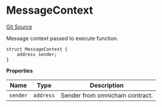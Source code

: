 # MessageContext
[Git Source](https://github.com/zeta-chain/protocol-contracts/blob/main/docs/src/contracts/evm/interfaces/IGatewayEVM.sol)

Message context passed to execute function.


```solidity
struct MessageContext {
    address sender;
}
```

**Properties**

|Name|Type|Description|
|----|----|-----------|
|`sender`|`address`|Sender from omnichain contract.|

